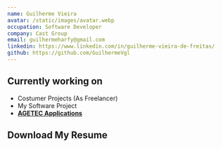 ```yaml
---
name: Guilherme Vieira
avatar: /static/images/avatar.webp
occupation: Software Developer 
company: Cast Group
email: guilhermeharfy@gmail.com
linkedin: https://www.linkedin.com/in/guilherme-vieira-de-freitas/
github: https://github.com/GuilhermeVgl
---
```


## <b className="text-primary-200 talk">Currently working on</b>

- Costumer Projects (As Freelancer)
- My Software Project
- <a href="https://www.campogrande.ms.gov.br/sites-institucionais/" className="underlineHyper a agetec"><b>AGETEC Applications</b></a>

## <b className="text-primary-200 talk">Download My Resume</b>
